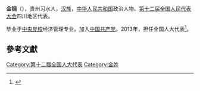 '''金钢'''（{{bd|1957年||}}），贵州习水人，[[汉族|汉族]]，[[中华人民共和国|中华人民共和国]]政治人物、[[第十二届全国人民代表大会|第十二届全国人民代表大会]]四川地区代表。

毕业于[[中央党校|中央党校]]经济管理专业。加入[[中国共产党|中国共产党]]。2013年，担任全国人大代表<ref>{{cite news|title=全国人大代表信息-金钢|url= http://210.82.31.1:8084/delegate/viewDelegate.action?dbid=122189|accessdate=2013-04-05|newspaper=全国人大网|archive-url=https://web.archive.org/web/20190701094657/http://www.npc.gov.cn/delegate/viewDelegate.action?dbid=122189|archive-date=2019-07-01|dead-url=yes}}</ref>。

==參考文獻==
{{reflist}}
{{中国政治人物小作品}}

[[Category:第十二届全国人大代表|Category:第十二届全国人大代表]]
[[Category:金姓|Category:金姓]]